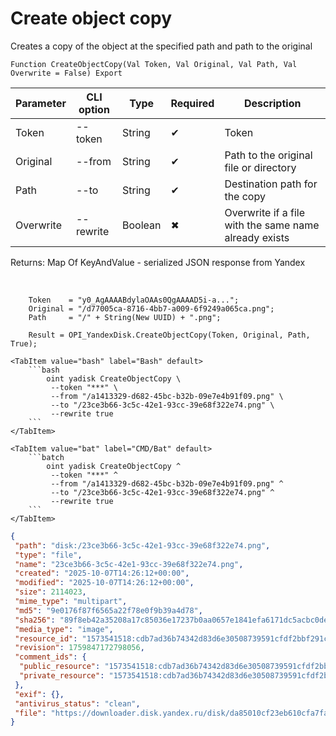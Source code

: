 ﻿---
sidebar_position: 5
description: Create object copy and other functions to work with Yandex Disk in the Open Integration Package, a free open-source integration library for 1C:Enterprise 8, OneScript and CLI
keywords: [1C, 1С, 1С:Enterprise, 1С:Enterprise 8.3, API, Integration, Services, Exchange, OneScript, CLI, Yandex Disk]
---


# Create object copy
 Creates a copy of the object at the specified path and path to the original



`Function CreateObjectCopy(Val Token, Val Original, Val Path, Val Overwrite = False) Export`

  | Parameter | CLI option | Type | Required | Description |
  |-|-|-|-|-|
  | Token | --token | String | &#x2714; | Token |
  | Original | --from | String | &#x2714; | Path to the original file or directory |
  | Path | --to | String | &#x2714; | Destination path for the copy |
  | Overwrite | --rewrite | Boolean | &#x2716; | Overwrite if a file with the same name already exists |

  
  Returns:  Map Of KeyAndValue - serialized JSON response from Yandex

<br/>



```bsl title="1C:Enterprise/OneScript code example"
    Token    = "y0_AgAAAABdylaOAAs0QgAAAAD5i-a...";
    Original = "/d77005ca-8716-4bb7-a009-6f9249a065ca.png";
    Path     = "/" + String(New UUID) + ".png";

    Result = OPI_YandexDisk.CreateObjectCopy(Token, Original, Path, True);
```
 

 <Tabs>
  
    <TabItem value="bash" label="Bash" default>
        ```bash
            oint yadisk CreateObjectCopy \
             --token "***" \
             --from "/a1413329-d682-45bc-b32b-09e7e4b91f09.png" \
             --to "/23ce3b66-3c5c-42e1-93cc-39e68f322e74.png" \
             --rewrite true
        ```
    </TabItem>
  
    <TabItem value="bat" label="CMD/Bat" default>
        ```batch
            oint yadisk CreateObjectCopy ^
             --token "***" ^
             --from "/a1413329-d682-45bc-b32b-09e7e4b91f09.png" ^
             --to "/23ce3b66-3c5c-42e1-93cc-39e68f322e74.png" ^
             --rewrite true
        ```
    </TabItem>
</Tabs>


```json title="Result"
{
 "path": "disk:/23ce3b66-3c5c-42e1-93cc-39e68f322e74.png",
 "type": "file",
 "name": "23ce3b66-3c5c-42e1-93cc-39e68f322e74.png",
 "created": "2025-10-07T14:26:12+00:00",
 "modified": "2025-10-07T14:26:12+00:00",
 "size": 2114023,
 "mime_type": "multipart",
 "md5": "9e0176f87f6565a22f78e0f9b39a4d78",
 "sha256": "89f8eb42a35208a17c85036e17237b0aa0657e1841efa6171dc5acbc0dea9e18",
 "media_type": "image",
 "resource_id": "1573541518:cdb7ad36b74342d83d6e30508739591cfdf2bbf291c76d9938b4f7656d35bc2d",
 "revision": 1759847172798056,
 "comment_ids": {
  "public_resource": "1573541518:cdb7ad36b74342d83d6e30508739591cfdf2bbf291c76d9938b4f7656d35bc2d",
  "private_resource": "1573541518:cdb7ad36b74342d83d6e30508739591cfdf2bbf291c76d9938b4f7656d35bc2d"
 },
 "exif": {},
 "antivirus_status": "clean",
 "file": "https://downloader.disk.yandex.ru/disk/da85010cf23eb610cfa7fa617e544d54f508cffab21bf90633cda3ec7942c606/68e55b45/Kdpe3dFisZLPovVA4r-aBmpkby3AOQiLsayEHYapOMw2ylFGSbZZrsWtGPTvHxG_-QDrqSGFBOOsS3b3gKT1zA%3D%3D?uid=1573541518&filename=23ce3b66-3c5c-42e1-93cc-39e68f322e74.png&disposition=attachment&hash=&limit=0&content_type=multipart&owner_uid=1573541518&fsize=2114023&hid=03d7263840468e281bd0b238a26e7d0d&media_type=image&tknv=v3&etag=9e0176f87f6565a22f78e0f9b39a4d78"
}
```
